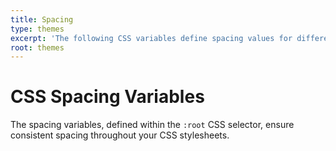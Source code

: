```yaml
---
title: Spacing
type: themes
excerpt: 'The following CSS variables define spacing values for different breakpoints. These variables are responsive and adjust dynamically based on the viewport size. If you prefer different spacing for your project, you can customize these values according to your needs.'
root: themes
---
```


# CSS Spacing Variables

The spacing variables, defined within the `:root` CSS selector, ensure consistent spacing throughout your CSS stylesheets.
